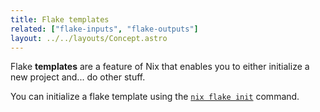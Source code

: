 ```yaml
---
title: Flake templates
related: ["flake-inputs", "flake-outputs"]
layout: ../../layouts/Concept.astro
---
```


Flake **templates** are a feature of Nix that enables you to either initialize
a new project and... do other stuff.

You can initialize a flake template using the [`nix flake init`][init] command.

[init]: https://nixos.org/manual/nix/stable/command-ref/new-cli/nix3-flake-init.html
